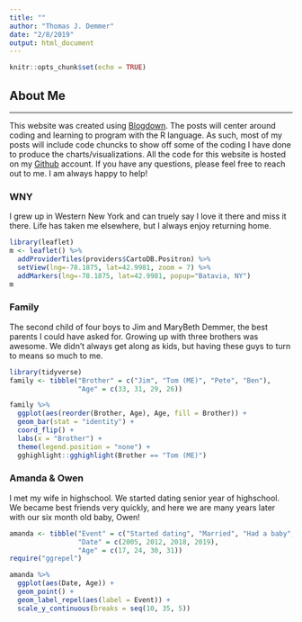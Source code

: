 ```yaml
---
title: ""
author: "Thomas J. Demmer"
date: "2/8/2019"
output: html_document
---
```


```r
knitr::opts_chunk$set(echo = TRUE)
```

## About Me
***

This website was created using [Blogdown](https://bookdown.org/yihui/blogdown/).  The posts will center around coding and learning to program with the R language.  As such, most of my posts will include code chuncks to show off some of the coding I have done to produce the charts/visualizations.  All the code for this website is hosted on my [Github](https://github.com/tdemmer18) account.  If you have any questions, please feel free to reach out to me. I am always happy to help!

### WNY
I grew up in Western New York and can truely say I love it there and miss it there.  Life has taken me elsewhere, but I always enjoy returning home.

```r
library(leaflet)
m <- leaflet() %>%
  addProviderTiles(providers$CartoDB.Positron) %>%
  setView(lng=-78.1875, lat=42.9981, zoom = 7) %>% 
  addMarkers(lng=-78.1875, lat=42.9981, popup="Batavia, NY")
m
```


### Family
The second child of four boys to Jim and MaryBeth Demmer, the best parents I could have asked for.  Growing up with three brothers was awesome.  We didn't always get along as kids, but having these guys to turn to means so much to me.

```r
library(tidyverse)
family <- tibble("Brother" = c("Jim", "Tom (ME)", "Pete", "Ben"), 
                 "Age" = c(33, 31, 29, 26))
```

```r
family %>%
  ggplot(aes(reorder(Brother, Age), Age, fill = Brother)) +
  geom_bar(stat = "identity") +
  coord_flip() +
  labs(x = "Brother") +
  theme(legend.position = "none") +
  gghighlight::gghighlight(Brother == "Tom (ME)")
```

### Amanda & Owen
I met my wife in highschool.  We started dating senior year of highschool.  We became best friends very quickly, and here we are many years later with our six month old baby, Owen!
```r
amanda <- tibble("Event" = c("Started dating", "Married", "Had a baby", "Today"),
                 "Date" = c(2005, 2012, 2018, 2019),
                 "Age" = c(17, 24, 30, 31))
require("ggrepel")

```


```r
amanda %>% 
  ggplot(aes(Date, Age)) +
  geom_point() +
  geom_label_repel(aes(label = Event)) +
  scale_y_continuous(breaks = seq(10, 35, 5))
  
```







